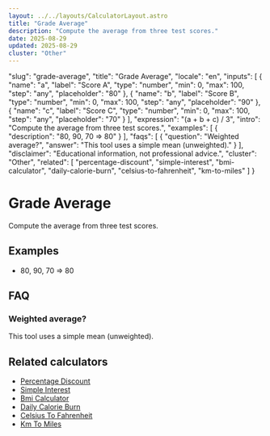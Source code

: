 ```yaml
---
layout: ../../layouts/CalculatorLayout.astro
title: "Grade Average"
description: "Compute the average from three test scores."
date: 2025-08-29
updated: 2025-08-29
cluster: "Other"
---
```


  "slug": "grade-average",
  "title": "Grade Average",
  "locale": "en",
  "inputs": [
    {
      "name": "a",
      "label": "Score A",
      "type": "number",
      "min": 0,
      "max": 100,
      "step": "any",
      "placeholder": "80"
    },
    {
      "name": "b",
      "label": "Score B",
      "type": "number",
      "min": 0,
      "max": 100,
      "step": "any",
      "placeholder": "90"
    },
    {
      "name": "c",
      "label": "Score C",
      "type": "number",
      "min": 0,
      "max": 100,
      "step": "any",
      "placeholder": "70"
    }
  ],
  "expression": "(a + b + c) / 3",
  "intro": "Compute the average from three test scores.",
  "examples": [
    {
      "description": "80, 90, 70 ⇒ 80"
    }
  ],
  "faqs": [
    {
      "question": "Weighted average?",
      "answer": "This tool uses a simple mean (unweighted)."
    }
  ],
  "disclaimer": "Educational information, not professional advice.",
  "cluster": "Other",
  "related": [
    "percentage-discount",
    "simple-interest",
    "bmi-calculator",
    "daily-calorie-burn",
    "celsius-to-fahrenheit",
    "km-to-miles"
  ]
}

# Grade Average

Compute the average from three test scores.

<Calculator schema={schema} />

## Examples

- 80, 90, 70 ⇒ 80

## FAQ

### Weighted average?

This tool uses a simple mean (unweighted).

## Related calculators

- [Percentage Discount](/calculators/percentage-discount/)
- [Simple Interest](/calculators/simple-interest/)
- [Bmi Calculator](/calculators/bmi-calculator/)
- [Daily Calorie Burn](/calculators/daily-calorie-burn/)
- [Celsius To Fahrenheit](/calculators/celsius-to-fahrenheit/)
- [Km To Miles](/calculators/km-to-miles/)

